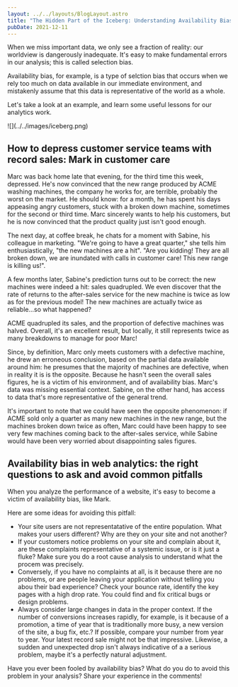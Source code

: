---
layout: ../../layouts/BlogLayout.astro
title: "The Hidden Part of the Iceberg: Understanding Availability Bias in Web Analytics"
pubDate: 2021-12-11
---

When we miss important data, we only see a fraction of reality: our worldview is dangerously inadequate. It's easy to make fundamental errors in our analysis; this is called selection bias.

Availability bias, for example, is a type of selction bias that occurs when we rely too much on data available in our immediate environment, and mistakenly assume that this data is representative of the world as a whole.

Let's take a look at an example, and learn some useful lessons for our analytics work.

<div class="centre">
![](../../images/iceberg.png)
</div>


## How to depress customer service teams with record sales: Mark in customer care

Marc was back home late that evening, for the third time this week, depressed. He's now convinced that the new range produced by ACME washing machines, the company he works for, are terrible, probably the worst on the market. He should know: for a month, he has spent his days appeasing angry customers, stuck with a broken down machine, sometimes for the second or third time. Marc sincerely wants to help his customers, but he is now convinced that the product quality just isn't good enough.

The next day, at coffee break, he chats for a moment with Sabine, his colleague in marketing. "We're going to have a great quarter," she tells him enthusiastically, "the new machines are a hit". "Are you kidding! They are all broken down, we are inundated with calls in customer care! This new range is killing us!".

A few months later, Sabine's prediction turns out to be correct: the new machines were indeed a hit: sales quadrupled. We even discover that the rate of returns to the after-sales service for the new machine is twice as low as for the previous model! The new machines are actually twice as reliable...so what happened?

ACME quadrupled its sales, and the proportion of defective machines was halved. Overall, it's an excellent result, but locally, it still represents twice as many breakdowns to manage for poor Marc!

Since, by definition, Marc only meets customers with a defective machine, he drew an erroneous conclusion, based on the partial data available around him: he presumes that the majority of machines are defective, when in reality it is is the opposite. Because he hasn't seen the overall sales figures, he is a victim of his environment, and of availability bias. Marc's data was missing essential context. Sabine, on the other hand, has access to data that's more representative of the general trend.

It's important to note that we could have seen the opposite phenomenon: if ACME sold only a quarter as many new machines in the new range, but the machines broken down twice as often, Marc could have been happy to see very few machines coming back to the after-sales service, while Sabine would have been very worried about disappointing sales figures.

## Availability bias in web analytics: the right questions to ask and avoid common pitfalls

When you analyze the performance of a website, it's easy to become a victim of availability bias, like Mark.

Here are some ideas for avoiding this pitfall:

- Your site users are not representatative of the entire population. What makes your users different? Why are they on your site and not another?
- If your customers notice problems on your site and complain about it, are these complaints representative of a systemic issue, or is it just a fluke? Make sure you do a root cause analysis to understand what the procem was precisely. 
- Conversely, if you have no complaints at all, is it because there are no problems, or are people leaving your application without telling you abou their bad experience? Check your bounce rate, identify the key pages with a high drop rate. You could find and fix critical bugs or design problems.
- Always consider large changes in data in the proper context. If the number of conversions increases rapidly, for example, is it because of a promotion, a time of year that is traditionally more busy, a new version of the site, a bug fix, etc.? If possible, compare your number from year to year. Your latest record sale might not be that impressive. Likewise, a sudden and unexpected drop isn't always indicative of a a serious problem, maybe it's a perfectly natural adjustment.

Have you ever been fooled by availability bias? What do you do to avoid this problem in your analysis? Share your experience in the comments!
